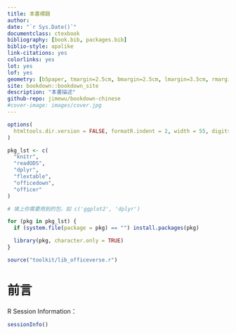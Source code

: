 ```yaml
--- 
title: 本書標題
author: 
date: "`r Sys.Date()`"
documentclass: ctexbook
bibliography: [book.bib, packages.bib]
biblio-style: apalike
link-citations: yes
colorlinks: yes
lot: yes
lof: yes
geometry: [b5paper, tmargin=2.5cm, bmargin=2.5cm, lmargin=3.5cm, rmargin=2.5cm]
site: bookdown::bookdown_site
description: "本書描述"
github-repo: jimewu/bookdown-chinese
#cover-image: images/cover.jpg
---
```


```r
options(
  htmltools.dir.version = FALSE, formatR.indent = 2, width = 55, digits = 4
)

pkg_lst <- c(
  "knitr",
  "readODS",
  "dplyr",
  "flextable",
  "officedown",
  "officer"
)

# 填上你需要用到的包，如 c('ggplot2', 'dplyr')

for (pkg in pkg_lst) {
  if (system.file(package = pkg) == "") install.packages(pkg)

  library(pkg, character.only = TRUE)
}

source("toolkit/lib_officeverse.r")
```

# 前言 {-}

R Session Information：

```r
sessionInfo()
```


